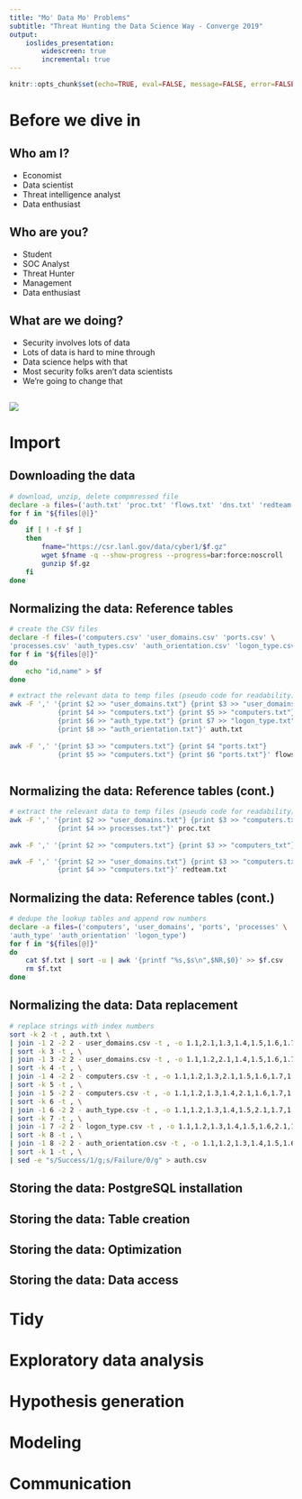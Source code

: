 ```yaml
---
title: "Mo' Data Mo' Problems"
subtitle: "Threat Hunting the Data Science Way - Converge 2019"
output: 
    ioslides_presentation:
        widescreen: true
        incremental: true
---
```


```r
knitr::opts_chunk$set(echo=TRUE, eval=FALSE, message=FALSE, error=FALSE, warning=FALSE, comment='')
```

# Before we dive in

## Who am I? {.build}

- Economist
- Data scientist
- Threat intelligence analyst
- Data enthusiast

## Who are you?

- Student
- SOC Analyst
- Threat Hunter
- Management
- Data enthusiast

## What are we doing?

- Security involves lots of data
- Lots of data is hard to mine through
- Data science helps with that
- Most security folks aren't data scientists
- We're going to change that

##

![](workflow.png)

# Import

## Downloading the data

```bash
# download, unzip, delete compmressed file
declare -a files=('auth.txt' 'proc.txt' 'flows.txt' 'dns.txt' 'redteam.txt')
for f in "${files[@]}"
do
    if [ ! -f $f ]
    then
        fname="https://csr.lanl.gov/data/cyber1/$f.gz"
        wget $fname -q --show-progress --progress=bar:force:noscroll
        gunzip $f.gz
    fi
done
```

## Normalizing the data: Reference tables

```bash
# create the CSV files
declare -f files=('computers.csv' 'user_domains.csv' 'ports.csv' \
'processes.csv' 'auth_types.csv' 'auth_orientation.csv' 'logon_type.csv')
for f in "${files[@]}"
do
    echo "id,name" > $f
done

# extract the relevant data to temp files (pseudo code for readability)
awk -F ',' '{print $2 >> "user_domains.txt"} {print $3 >> "user_domains.txt"} 
            {print $4 >> "computers.txt"} {print $5 >> "computers.txt"} 
            {print $6 >> "auth_type.txt"} {print $7 >> "logon_type.txt"}
            {print $8 >> "auth_orientation.txt"}' auth.txt
            
awk -F ',' '{print $3 >> "computers.txt"} {print $4 "ports.txt"}
            {print $5 >> "computers.txt"} {print $6 "ports.txt"}' flows.txt
            
```

## Normalizing the data: Reference tables (cont.)

```bash
# extract the relevant data to temp files (pseudo code for readability)
awk -F ',' '{print $2 >> "user_domains.txt"} {print $3 >> "computers.txt"}
            {print $4 >> processes.txt"}' proc.txt
            
awk -F ',' '{print $2 >> "computers.txt"} {print $3 >> "computers_txt"}' dns.txt

awk -F ',' '{print $2 >> "user_domains.txt"} {print $3 >> "computers.txt"}
            {print $4 >> "computers.txt"}' redteam.txt
```

## Normalizing the data: Reference tables (cont.)

```bash
# dedupe the lookup tables and append row numbers
declare -a files=('computers', 'user_domains', 'ports', 'processes' \
'auth_type' 'auth_orientation' 'logon_type')
for f in "${files[@]}"
do
    cat $f.txt | sort -u | awk '{printf "%s,$s\n",$NR,$0}' >> $f.csv
    rm $f.txt
done
```

## Normalizing the data: Data replacement

```bash
# replace strings with index numbers
sort -k 2 -t , auth.txt \
| join -1 2 -2 2 - user_domains.csv -t , -o 1.1,2.1,1.3,1.4,1.5,1.6,1.7,1.8,1.9 \
| sort -k 3 -t , \
| join -1 3 -2 2 - user_domains.csv -t , -o 1.1,1.2,2.1,1.4,1.5,1.6,1.7,1.8,1.9 \
| sort -k 4 -t , \
| join -1 4 -2 2 - computers.csv -t , -o 1.1,1.2,1.3,2.1,1.5,1.6,1.7,1.8,1.9 \
| sort -k 5 -t , \
| join -1 5 -2 2 - computers.csv -t , -o 1.1,1.2,1.3,1.4,2.1,1.6,1.7,1.8,1.9 \
| sort -k 6 -t , \
| join -1 6 -2 2 - auth_type.csv -t , -o 1.1,1.2,1.3,1.4,1.5,2.1,1.7,1.8,1.9 \
| sort -k 7 -t , \
| join -1 7 -2 2 - logon_type.csv -t , -o 1.1,1.2,1.3,1.4,1.5,1.6,2.1,1.8,1.9 \
| sort -k 8 -t , \
| join -1 8 -2 2 - auth_orientation.csv -t , -o 1.1,1.2,1.3,1.4,1.5,1.6,1.7,2.1,1.9 \
| sort -k 1 -t , \
| sed -e "s/Success/1/g;s/Failure/0/g" > auth.csv
```

## Storing the data: PostgreSQL installation

## Storing the data: Table creation

## Storing the data: Optimization

## Storing the data: Data access

# Tidy

# Exploratory data analysis

# Hypothesis generation

# Modeling

# Communication